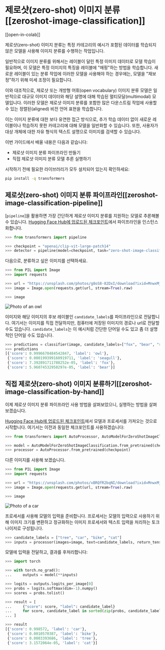 <!--Copyright 2023 The HuggingFace Team. All rights reserved.

Licensed under the Apache License, Version 2.0 (the "License"); you may not use this file except in compliance with
the License. You may obtain a copy of the License at

http://www.apache.org/licenses/LICENSE-2.0

Unless required by applicable law or agreed to in writing, software distributed under the License is distributed on
an "AS IS" BASIS, WITHOUT WARRANTIES OR CONDITIONS OF ANY KIND, either express or implied. See the License for the
specific language governing permissions and limitations under the License.
-->

# 제로샷(zero-shot) 이미지 분류[[zeroshot-image-classification]]

[[open-in-colab]]

제로샷(zero-shot) 이미지 분류는 특정 카테고리의 예시가 포함된 데이터를 학습되지 않은 모델을 사용해 이미지 분류를 수행하는 작업입니다.

일반적으로 이미지 분류를 위해서는 레이블이 달린 특정 이미지 데이터로 모델 학습이 필요하며, 이 모델은 특정 이미지의 특징을 레이블에 "매핑"하는 방법을 학습합니다.
새로운 레이블이 있는 분류 작업에 이러한 모델을 사용해야 하는 경우에는, 모델을 "재보정"하기 위해 미세 조정이 필요합니다.

이와 대조적으로, 제로샷 또는 개방형 어휘(open vocabulary) 이미지 분류 모델은 일반적으로 대규모 이미지 데이터와 해당 설명에 대해 학습된 멀티모달(multimodal) 모델입니다. 
이러한 모델은 제로샷 이미지 분류를 포함한 많은 다운스트림 작업에 사용할 수 있는 정렬된(aligned) 비전 언어 표현을 학습합니다.

이는 이미지 분류에 대한 보다 유연한 접근 방식으로, 추가 학습 데이터 없이 새로운 레이블이나 학습하지 못한 카테고리에 대해 모델을 일반화할 수 있습니다.
또한, 사용자가 대상 개체에 대한 자유 형식의 텍스트 설명으로 이미지를 검색할 수 있습니다.

이번 가이드에서 배울 내용은 다음과 같습니다:

* 제로샷 이미지 분류 파이프라인 만들기
* 직접 제로샷 이미지 분류 모델 추론 실행하기

시작하기 전에 필요한 라이브러리가 모두 설치되어 있는지 확인하세요:

```bash
pip install -q transformers
```

## 제로샷(zero-shot) 이미지 분류 파이프라인[[zeroshot-image-classification-pipeline]]

[`pipeline`]을 활용하면 가장 간단하게 제로샷 이미지 분류를 지원하는 모델로 추론해볼 수 있습니다.
[Hugging Face Hub에 업로드된 체크포인트](https://huggingface.co/models?pipeline_tag=zero-shot-image-classification&sort=downloads)에서 파이프라인을 인스턴스화합니다.

```python
>>> from transformers import pipeline

>>> checkpoint = "openai/clip-vit-large-patch14"
>>> detector = pipeline(model=checkpoint, task="zero-shot-image-classification")
```

다음으로, 분류하고 싶은 이미지를 선택하세요.

```py
>>> from PIL import Image
>>> import requests

>>> url = "https://unsplash.com/photos/g8oS8-82DxI/download?ixid=MnwxMjA3fDB8MXx0b3BpY3x8SnBnNktpZGwtSGt8fHx8fDJ8fDE2NzgxMDYwODc&force=true&w=640"
>>> image = Image.open(requests.get(url, stream=True).raw)

>>> image
```

<div class="flex justify-center">
     <img src="https://huggingface.co/datasets/huggingface/documentation-images/resolve/main/transformers/tasks/owl.jpg" alt="Photo of an owl"/>
</div>

이미지와 해당 이미지의 후보 레이블인 `candidate_labels`를 파이프라인으로 전달합니다.
여기서는 이미지를 직접 전달하지만, 컴퓨터에 저장된 이미지의 경로나 url로 전달할 수도 있습니다.
`candidate_labels`는 이 예시처럼 간단한 단어일 수도 있고 좀 더 설명적인 단어일 수도 있습니다.

```py
>>> predictions = classifier(image, candidate_labels=["fox", "bear", "seagull", "owl"])
>>> predictions
[{'score': 0.9996670484542847, 'label': 'owl'},
 {'score': 0.000199399160919711, 'label': 'seagull'},
 {'score': 7.392891711788252e-05, 'label': 'fox'},
 {'score': 5.96074532950297e-05, 'label': 'bear'}]
```

## 직접 제로샷(zero-shot) 이미지 분류하기[[zeroshot-image-classification-by-hand]]

이제 제로샷 이미지 분류 파이프라인 사용 방법을 살펴보았으니, 실행하는 방법을 살펴보겠습니다.

[Hugging Face Hub에 업로드된 체크포인트](https://huggingface.co/models?pipeline_tag=zero-shot-image-classification&sort=downloads)에서 모델과 프로세서를 가져오는 것으로 시작합니다.
여기서는 이전과 동일한 체크포인트를 사용하겠습니다:

```py
>>> from transformers import AutoProcessor, AutoModelForZeroShotImageClassification

>>> model = AutoModelForZeroShotImageClassification.from_pretrained(checkpoint)
>>> processor = AutoProcessor.from_pretrained(checkpoint)
```

다른 이미지를 사용해 보겠습니다.

```py
>>> from PIL import Image
>>> import requests

>>> url = "https://unsplash.com/photos/xBRQfR2bqNI/download?ixid=MnwxMjA3fDB8MXxhbGx8fHx8fHx8fHwxNjc4Mzg4ODEx&force=true&w=640"
>>> image = Image.open(requests.get(url, stream=True).raw)

>>> image
```

<div class="flex justify-center">
     <img src="https://huggingface.co/datasets/huggingface/documentation-images/resolve/main/transformers/tasks/car.jpg" alt="Photo of a car"/>
</div>

프로세서를 사용해 모델의 입력을 준비합니다.
프로세서는 모델의 입력으로 사용하기 위해 이미지 크기를 변환하고 정규화하는 이미지 프로세서와 텍스트 입력을 처리하는 토크나이저로 구성됩니다.

```py
>>> candidate_labels = ["tree", "car", "bike", "cat"]
>>> inputs = processor(images=image, text=candidate_labels, return_tensors="pt", padding=True)
```

모델에 입력을 전달하고, 결과를 후처리합니다:

```py
>>> import torch

>>> with torch.no_grad():
...     outputs = model(**inputs)

>>> logits = outputs.logits_per_image[0]
>>> probs = logits.softmax(dim=-1).numpy()
>>> scores = probs.tolist()

>>> result = [
...     {"score": score, "label": candidate_label}
...     for score, candidate_label in sorted(zip(probs, candidate_labels), key=lambda x: -x[0])
... ]

>>> result
[{'score': 0.998572, 'label': 'car'},
 {'score': 0.0010570387, 'label': 'bike'},
 {'score': 0.0003393686, 'label': 'tree'},
 {'score': 3.1572064e-05, 'label': 'cat'}]
```